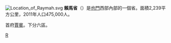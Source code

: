 [[File:Location_of_Raymah.svg|thumb]]
'''賴馬省'''（{{lang-ar|ريمهمحافظة}}）是[[也門|也門]]西部內部的一個省。面積2,239平方公里，2011年人口475,000人。

首府[[賈賓|賈賓]]。下分六區。

{{葉門行政區劃}}

[[Category:也門行政區劃|R]]
